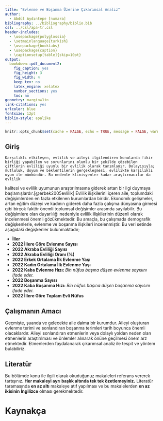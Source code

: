 ---
title: "Evlenme ve Boşanma Üzerine Çıkarımsal Analiz"
author: 
  - Abdül Aydıntepe [numara]
bibliography: ../bibliography/biblio.bib
csl: ../csl/apa-tr.csl
header-includes:
  - \usepackage{polyglossia}
  - \setmainlanguage{turkish}
  - \usepackage{booktabs}
  - \usepackage{caption} 
  - \captionsetup[table]{skip=10pt}
output:
  bookdown::pdf_document2:
    fig_caption: yes
    fig_height: 3
    fig_width: 4
    keep_tex: no
    latex_engine: xelatex
    number_sections: yes
    toc: no
geometry: margin=1in
link-citations: yes
urlcolor: blue
fontsize: 12pt
biblio-style: apalike
---
```{r setup, include=FALSE}
knitr::opts_chunk$set(cache = FALSE, echo = TRUE, message = FALSE, warning = FALSE)
```


## Giriş
    Karşılıklı etkileşen, evlilik ve aileyi ilgilendiren konularda fikir birliği yapabilen ve sorunlarını olumlu bir şekilde çözebilen çiftlerin evliliği uyumlu bir evlilik olarak tanımlanır. Dolayısıyla; mutluluk, doyum ve beklentilerin gerçekleşmesi, evlilikte karşılıklı uyum ile mümkündür. Bu nedenle klinisyenler kadar araştırmacılar da evlilik
kalitesi ve evlilik uyumunun araştırılmasına giderek artan bir ilgi duymaya başlamışlardır.[@erbek2005evlilik] 
    Evlilik ilişkilerini içeren aile, toplumdaki değişimlerden en fazla
etkilenen kurumlardan biridir. Ekonomik gelişmeler, artan eğitim düzeyi ve kadının giderek daha fazla çalışma dünyasına girmesi gibi birçok faktör önemli toplumsal değişimler arasmda sayılabilir. Bu değişimlere olan duyarlılığı nedeniyle evlilik ilişkilerinin düzenli olarak incelenmesi önemli gözükmektedir. Bu amaçla, bu çalışmada demografik değişkenlerle, evlenme ve boşanma ilişkileri incelenmiştir.
    Bu veri setinde aşağıdaki değişkenler bulunmaktadır;
  
 *  **İller**
 *  **2022 İllere Göre Evlenme Sayısı**
 *  **2022 Akraba Evliliği Sayısı** 
 *  **2022 Akraba Evliliği Oranı (%)**
 *  **2022 Erkek Ortalama İlk Evlenme Yaşı**
 *  **2022 Kadın Ortalama İlk Evlenme Yaşı**
 *  **2022 Kaba Evlenme Hızı:**  *Bin nüfus başına düşen evlenme sayısını ifade eder.*
 *  **2022 Boşanma Sayısı**
 *  **2022 Kaba Boşanma Hızı:** *Bin nüfus başına düşen boşanma sayısını ifade eder.*
 *  **2022 İllere Göre Toplam Evli Nüfus**
 

## Çalışmanın Amacı
 Geçmişte, şuanda ve gelecekte aile daima bir kurumdur. Aileyi oluşturan evlenme terimi ve sonlandıran boşanma terimleri tarih boyunca önemli olacaklardır. Aileyi sonlandıran etmenlerin veya dolaylı yoldan neden olan etmenlerin araştırılması ve önlemler alınarak önüne geçilmesi önem arz etmektedir. Etmenlerden faydalanarak çıkarımsal analiz ile tespit ve yöntem bulabiliriz.

## Literatür 
Bu bölümde konu ile ilgili olarak okuduğunuz makaleleri referans vererek tartışınız. **Her makaleyi ayrı başlık altında tek tek özetlemeyiniz.** Literatür taramasında **en az altı** makaleye atıf yapılması ve bu makalelerden **en az ikisinin İngilizce** olması gerekmektedir.



\newpage
# Kaynakça {#references}
<div id="refs"></div>

